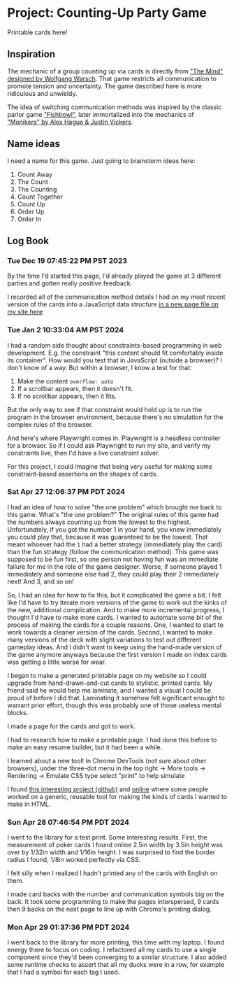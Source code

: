 # Project: Counting-Up Party Game 

<Link slug="counting-game">Printable cards here!</Link>

## Inspiration

The mechanic of a group counting up via cards is directly from ["The Mind" designed by Wolfgang Warsch](https://boardgamegeek.com/boardgame/244992/mind). That game restricts all communication to promote tension and uncertainty. The game described here is more ridiculous and unwieldy. 

The idea of switching communication methods was inspired by the classic parlor game ["Fishbowl"](https://www.wikihow.com/Play-Fish-Bowl), later immortalized into the mechanics of ["Monikers" by Alex Hague & Justin Vickers](https://boardgamegeek.com/boardgame/156546/monikers). 

## Name ideas

I need a name for this game. Just going to brainstorm ideas here:

1. Count Away
2. The Count
3. The Counting
4. Count Together
5. Count Up
6. Order Up
7. Order In

## Log Book

### Tue Dec 19 07:45:22 PM PST 2023

By the time I'd started this page, I'd already played the game at 3 different parties and gotten really positive feedback.

I recorded all of the communication method details I had on my most recent version of the cards into a JavaScript data structure [in a new page file on my site here](https://github.com/reedspool/reeds-website/blob/main/pages/counting-up-party-game.tsx#L1)


### Tue Jan  2 10:33:04 AM PST 2024

<Future>
I had a random side thought about constraints-based programming in web development. E.g. the constraint "this content should fit comfortably inside its container". How would you test that in JavaScript (outside a browser)? I don't know of a way. But within a browser, I know a test for that: 

1. Make the content `overflow: auto`
2. If a scrollbar appears, then it doesn't fit.
3. If no scrollbar appears, then it fits.

But the only way to see if that constraint would hold up is to run the program in the browser environment, because there's no simulation for the complex rules of the browser. 

And here's where Playwright comes in. Playwright is a headless controller for a browser. So if I could ask Playwright to run my site, and verify my constraints live, then I'd have a live constraint solver.

For this project, I could imagine that being very useful for making some constraint-based assertions on the shapes of cards.
</Future>

### Sat Apr 27 12:06:37 PM PDT 2024

I had an idea of how to solve "the one problem" which brought me back to this game. What's "the one problem?" The original rules of this game had the numbers always counting up from the lowest to the highest. Unfortunately, if you got the number 1 in your hand, you knew immediately you could play that, because it was guaranteed to be the lowest. That meant whoever had the `1` had a better strategy (immediately play the card) than the fun strategy (follow the communication method). This game was supposed to be fun first, so one person not having fun was an immediate failure for me in the role of the game designer. Worse, if someone played 1 immediately and someone else had 2, they could play their 2 immediately next! And 3, and so on!

So, I had an idea for how to fix this, but it complicated the game a bit. I felt like I'd have to try iterate more versions of the game to work out the kinks of the new, additional complication. And to make more incremental progress, I thought I'd have to make more cards. I wanted to automate some bit of the process of making the cards for a couple reasons. One, I wanted to start to work towards a cleaner version of the cards. Second, I wanted to make many versions of the deck with slight variations to test out different gameplay ideas. And I didn't want to keep using the hand-made version of the game anymore anyways because the first version I made on index cards was getting a little worse for wear. 

I began to make a generated printable page on my website so I could upgrade from hand-drawn-and-cut cards to stylistic, printed cards. My friend said he would help me laminate, and I wanted a visual I could be proud of before I did that. Laminating it somehow felt significant enought to warrant prior effort, though this was probably one of those useless mental blocks.

I made <Link slug="counting-game">a page for the cards</Link> and got to work.

I had to research how to make a printable page. I had done this before to make an easy resume builder, but it had been a while.

I learned about a new tool! In Chrome DevTools (not sure about other browsers), under the three-dot menu in the top right -> More tools -> Rendering -> Emulate CSS type select "print" to help simulate 

I found [this interesting project (github)](https://github.com/mcdemarco/cardpen) and [online](https://cardpen.mcdemarco.net/) where some people worked on a generic, reusable tool for making the kinds of cards I wanted to make in HTML.

### Sun Apr 28 07:46:54 PM PDT 2024

I went to the library for a test print. Some interesting results. First, the measurement of poker cards I found online 2.5in width by 3.5in height was over by 1/32in width and 1/16in height. I was surprised to find the border radius I found, 1/8in worked perfectly via CSS.

I felt silly when I realized I hadn't printed any of the cards with English on them.

<Future>I made card backs with the number and communication symbols big on the back. It took some programming to make the pages interspersed, 9 cards then 9 backs on the next page to line up with Chrome's printing dialog.</Future>

### Mon Apr 29 01:37:36 PM PDT 2024

I went back to the library for more printing, this time with my laptop. I found energy there to focus on coding. I refactored all my cards to use a single component since they'd been converging to a similar structure. I also added some runtime checks to assert that all my ducks were in a row, for example that I had a symbol for each tag I used.
